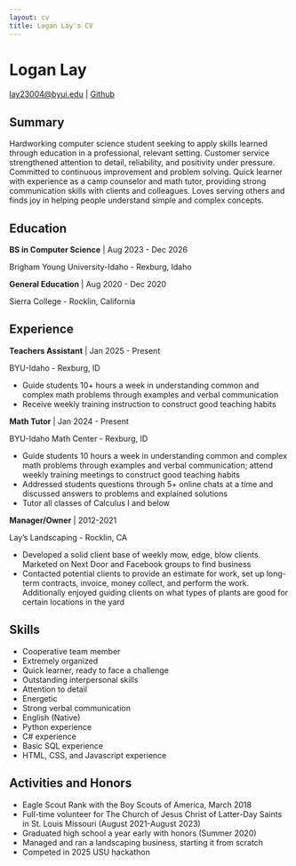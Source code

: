```yaml
---
layout: cv
title: Logan Lay's CV
---
```

# Logan Lay

<div id="webaddress">
<a href="lay23004@byui.edu">lay23004@byui.edu</a>
| <a href="https://github.com/Logan-Lay21">Github</a>
</div>


## Summary
Hardworking computer science student seeking to apply skills learned through education in a professional, relevant setting. Customer service strengthened attention to detail, reliability, and positivity under pressure. Committed to continuous improvement and problem solving. Quick learner with experience as a camp counselor and math tutor, providing strong communication skills with clients and colleagues. Loves serving others and finds joy in helping people understand simple and complex concepts.

## Education
**BS in Computer Science** | Aug 2023 - Dec 2026

Brigham Young University-Idaho - Rexburg, Idaho



**General Education** | Aug 2020 - Dec 2020

Sierra College - Rocklin, California

## Experience

**Teachers Assistant** | Jan 2025 - Present

BYU-Idaho - Rexburg, ID

* Guide students 10+ hours a week in understanding common and complex math problems through examples and verbal communication
* Receive weekly training instruction to construct good teaching habits

**Math Tutor** | Jan 2024 - Present

BYU-Idaho Math Center - Rexburg, ID

* Guide students 10 hours a week in understanding common and complex math problems through examples and verbal communication; attend weekly training meetings to construct good teaching habits
* Addressed students questions through 5+ online chats at a time and discussed answers to problems and explained solutions
* Tutor all classes of Calculus I and below

**Manager/Owner** | 2012-2021

Lay's Landscaping - Rocklin, CA

* Developed a solid client base of weekly mow, edge, blow clients. Marketed on Next Door and Facebook groups to find business
* Contacted potential clients to provide an estimate for work, set up long-term contracts, invoice, money collect, and perform the work. Additionally enjoyed guiding clients on what types of plants are good for certain locations in the yard

## Skills

* Cooperative team member
* Extremely organized
* Quick learner, ready to face a challenge
* Outstanding interpersonal skills
* Attention to detail
* Energetic
* Strong verbal communication
* English (Native)
* Python experience
* C# experience
* Basic SQL experience
* HTML, CSS, and Javascript experience

## Activities and Honors

* Eagle Scout Rank with the Boy Scouts of America, March 2018
* Full-time volunteer for The Church of Jesus Christ of Latter-Day Saints in St. Louis Missouri (August 2021-August 2023)
* Graduated high school a year early with honors (Summer 2020)
* Managed and ran a landscaping business, starting it from scratch
* Competed in 2025 USU hackathon 



<!-- ### Footer

Last updated: May 2013 -->